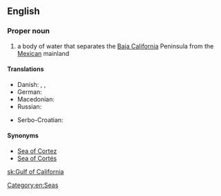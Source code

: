 ==English==

{{wikipedia}}

===Proper noun===
{{en-proper noun|head=[[gulf|Gulf]] [[of]] [[California]]}}

# a body of water that separates the [[Baja California]] Peninsula from the [[Mexican]] mainland

====Translations====
{{trans-top|body of water}}
* Danish: {{t|da|Cortezhavet}}, {{t|da|Californiske Golf}}, {{t|da|Californiske Bugt}}
* German: {{t+|de|Golf von Kalifornien|m}}
* Macedonian: {{t|mk|Калифорниски Залив|m|tr=Kalifórniski Záliv|sc=Cyrl}}
* Russian: {{t|ru|Калифорни́йский зали́в|m|sc=Cyrl|tr=Kaliforníjskij zalív}}
{{trans-mid}}
* Serbo-Croatian: {{t|sh|Kalifornijski zaljev|m}}
{{trans-bottom}}

====Synonyms====
* [[Sea of Cortez]]
* [[Sea of Cortés]]

[[Category:en:Seas]]

[[sk:Gulf of California]]